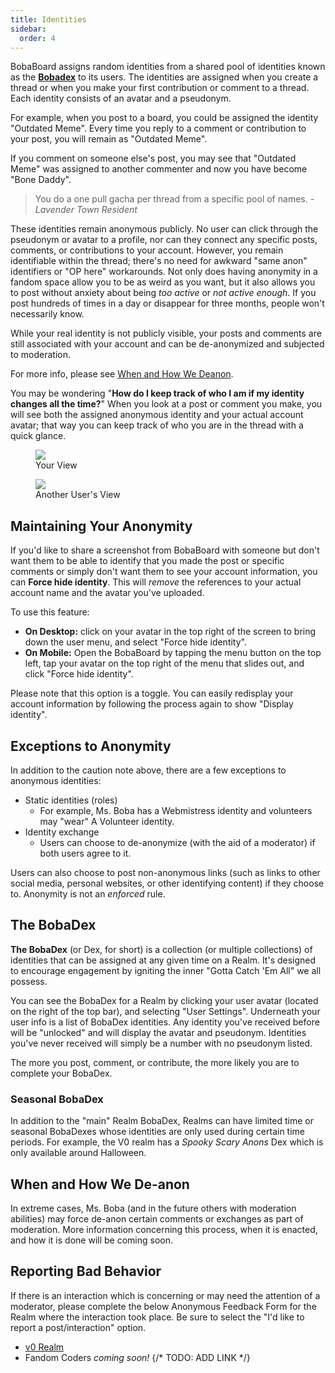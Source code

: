 ```yaml
---
title: Identities
sidebar:
  order: 4
---
```



BobaBoard assigns random identities from a shared pool of identities known as
the [**Bobadex**](#the-bobadex) to its users. The identities are assigned when
you create a thread or when you make your first contribution or comment to a
thread. Each identity consists of an avatar and a pseudonym.

For example, when you post to a board, you could be assigned the identity
"Outdated Meme". Every time you reply to a comment or contribution to your post,
you will remain as "Outdated Meme".

If you comment on someone else's post, you may see that "Outdated Meme" was
assigned to another commenter and now you have become "Bone Daddy".

<blockquote>
  You do a one pull gacha per thread from a specific pool of names.
  <cite>- Lavender Town Resident</cite>
</blockquote>

These identities remain anonymous publicly. No user can click through the
pseudonym or avatar to a profile, nor can they connect any specific posts,
comments, or contributions to your account. However, you remain identifiable
within the thread; there's no need for awkward "same anon" identifiers or "OP
here" workarounds. Not only does having anonymity in a fandom space allow you to
be as weird as you want, but it also allows you to post without anxiety about
being _too active_ or _not active enough_. If you post hundreds of times in a
day or disappear for three months, people won't necessarily know.

<Aside type="caution">

While your real identity is not publicly visible, your posts and comments are
still associated with your account and can be de-anonymized and subjected to
moderation.

For more info, please see [When and How We Deanon](#when-and-how-we-deanon).

</Aside>

You may be wondering "**How do I keep track of who I am if my identity changes
all the time?**" When you look at a post or comment you make, you will see both
the assigned anonymous identity and your actual account avatar; that way you can
keep track of who you are in the thread with a quick glance.

<figure>
  <img src="../../../../assets/img/userguide/youridentity.png" />
  <figcaption>Your View</figcaption>
</figure>

<figure>
  <img src="../../../../assets/img/userguide/otherusers.png" />
  <figcaption>Another User's View</figcaption>
</figure>

## Maintaining Your Anonymity

If you'd like to share a screenshot from BobaBoard with someone but don't want
them to be able to identify that you made the post or specific comments or
simply don't want them to see your account information, you can **Force hide
identity**. This will _remove_ the references to your actual account name and
the avatar you've uploaded.

To use this feature:

- **On Desktop:** click on your avatar in the top right of the screen to bring
  down the user menu, and select "Force hide identity".
- **On Mobile:** Open the BobaBoard by tapping the menu button on the top left,
  tap your avatar on the top right of the menu that slides out, and click "Force
  hide identity".

Please note that this option is a toggle. You can easily redisplay your account
information by following the process again to show "Display identity".

## Exceptions to Anonymity

In addition to the caution note above, there are a few exceptions to anonymous
identities:

- Static identities (roles)
  - For example, Ms. Boba has a Webmistress identity and volunteers may "wear" A
    Volunteer identity.
- Identity exchange
  - Users can choose to de-anonymize (with the aid of a moderator) if both users
    agree to it.

Users can also choose to post non-anonymous links (such as links to other social
media, personal websites, or other identifying content) if they choose to.
Anonymity is not an _enforced_ rule.

## The BobaDex

**The BobaDex** (or Dex, for short) is a collection (or multiple collections) of
identities that can be assigned at any given time on a Realm. It's designed to
encourage engagement by igniting the inner "Gotta Catch 'Em All" we all possess.

You can see the BobaDex for a Realm by clicking your user avatar (located on the
right of the top bar), and selecting "User Settings". Underneath your user info
is a list of BobaDex identities. Any identity you've received before will be
"unlocked" and will display the avatar and pseudonym. Identities you've never
received will simply be a number with no pseudonym listed.

The more you post, comment, or contribute, the more likely you are to complete
your BobaDex.

### Seasonal BobaDex

In addition to the "main" Realm BobaDex, Realms can have limited time or
seasonal BobaDexes whose identities are only used during certain time periods.
For example, the V0 realm has a _Spooky Scary Anons_ Dex which is only available
around Halloween.

## When and How We De-anon

In extreme cases, Ms. Boba (and in the future others with moderation abilities)
may force de-anon certain comments or exchanges as part of moderation. More
information concerning this process, when it is enacted, and how it is done will
be coming soon.

## Reporting Bad Behavior

If there is an interaction which is concerning or may need the attention of a
moderator, please complete the below Anonymous Feedback Form for the Realm where
the interaction took place. Be sure to select the "I'd like to report a
post/interaction" option.

- [v0 Realm](https://docs.google.com/forms/d/e/1FAIpQLSfyMENg9eDNmRj-jIvIG5_ElJFwpGZ_VPvzAskarqu5kf0MSA/viewform)
- Fandom Coders _coming soon!_ {/* TODO: ADD LINK */}
